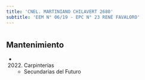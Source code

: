 ```yaml
---
title: 'CNEL. MARTINIANO CHILAVERT 2680'
subtitle: 'EEM N° 06/19 - EPC N° 23 RENÉ FAVALORO'
---
```


#


## Mantenimiento

*  (2022) Carpinterías 
    + Secundarias del Futuro



